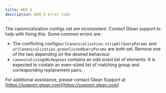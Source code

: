 ```yaml
---
title: WEB_5
description: WEB_5 Error Code
---
```


The canonicalization configs set are inconsistent. Contact Glean support to help with fixing this. Some common errors are:

- The conflicting configs`urlCanonicalization.stripAllQueryParams` and `urlCanonicalization.greenlistedQueryParams` are both set. Remove one of the two depending on the desired behaviour.
- `canonicalizingURLRegexes` contains an odd sized list of elements. It is expected to contain an even-sized list of matching group and corresponding replacement pairs.

For additional assistance, please contact Glean Support at [https://support.glean.com](https://support.glean.com)